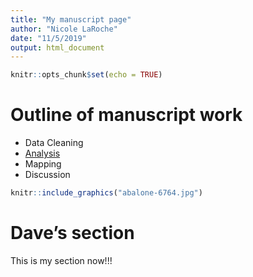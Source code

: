 ```yaml
---
title: "My manuscript page"
author: "Nicole LaRoche"
date: "11/5/2019"
output: html_document
---
```


```r
knitr::opts_chunk$set(echo = TRUE)
```

# Outline of manuscript work

- Data Cleaning
- [Analysis](analysis.html)
- Mapping
- Discussion


<!-- <img src="abalone-6764.jpg" title="Abalone"/> -->

```r

knitr::include_graphics("abalone-6764.jpg")

```

# Dave's section

This is my section now!!!



